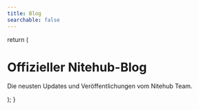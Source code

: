 ---
title: Blog
searchable: false
---

  return (
    <div className="max-w-screen-lg mx-auto pt-4 pb-8 mb-16 border-b border-gray-400 border-opacity-20">
      <h1>
        <span className="text-center font-extrabold md:text-5xl mt-8 pb-6">Offizieller Nitehub-Blog</span>
      </h1>
      <p className="text-center text-gray-500 dark:text-gray-400">
        Die neusten Updates und Veröffentlichungen vom Nitehub Team.
      </p>
    </div>
  );
}


<BlogHeader/>
<BlogIndex/>
